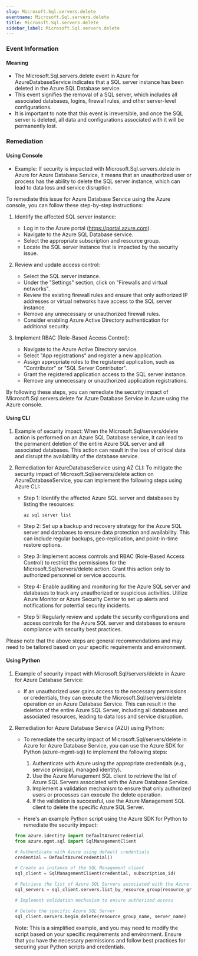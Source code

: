 ```yaml
--- 
slug: Microsoft.Sql.servers.delete
eventname: Microsoft.Sql.servers.delete
title: Microsoft.Sql.servers.delete
sidebar_label: Microsoft.Sql.servers.delete
---
```

                       
### Event Information

#### Meaning

- The Microsoft.Sql.servers.delete event in Azure for AzureDatabaseService indicates that a SQL server instance has been deleted in the Azure SQL Database service.
- This event signifies the removal of a SQL server, which includes all associated databases, logins, firewall rules, and other server-level configurations.
- It is important to note that this event is irreversible, and once the SQL server is deleted, all data and configurations associated with it will be permanently lost.

### Remediation

#### Using Console

- Example: If security is impacted with Microsoft.Sql.servers.delete in Azure for Azure Database Service, it means that an unauthorized user or process has the ability to delete the SQL server instance, which can lead to data loss and service disruption.

To remediate this issue for Azure Database Service using the Azure console, you can follow these step-by-step instructions:

1. Identify the affected SQL server instance: 
   - Log in to the Azure portal (https://portal.azure.com).
   - Navigate to the Azure SQL Database service.
   - Select the appropriate subscription and resource group.
   - Locate the SQL server instance that is impacted by the security issue.

2. Review and update access control:
   - Select the SQL server instance.
   - Under the "Settings" section, click on "Firewalls and virtual networks".
   - Review the existing firewall rules and ensure that only authorized IP addresses or virtual networks have access to the SQL server instance.
   - Remove any unnecessary or unauthorized firewall rules.
   - Consider enabling Azure Active Directory authentication for additional security.

3. Implement RBAC (Role-Based Access Control):
   - Navigate to the Azure Active Directory service.
   - Select "App registrations" and register a new application.
   - Assign appropriate roles to the registered application, such as "Contributor" or "SQL Server Contributor".
   - Grant the registered application access to the SQL server instance.
   - Remove any unnecessary or unauthorized application registrations.

By following these steps, you can remediate the security impact of Microsoft.Sql.servers.delete for Azure Database Service in Azure using the Azure console.

#### Using CLI

1. Example of security impact: When the Microsoft.Sql/servers/delete action is performed on an Azure SQL Database service, it can lead to the permanent deletion of the entire Azure SQL server and all associated databases. This action can result in the loss of critical data and disrupt the availability of the database service.

2. Remediation for AzureDatabaseService using AZ CLI: To mitigate the security impact of Microsoft.Sql/servers/delete action on AzureDatabaseService, you can implement the following steps using Azure CLI:

   - Step 1: Identify the affected Azure SQL server and databases by listing the resources:
     ```
     az sql server list
     ```

   - Step 2: Set up a backup and recovery strategy for the Azure SQL server and databases to ensure data protection and availability. This can include regular backups, geo-replication, and point-in-time restore options.

   - Step 3: Implement access controls and RBAC (Role-Based Access Control) to restrict the permissions for the Microsoft.Sql/servers/delete action. Grant this action only to authorized personnel or service accounts.

   - Step 4: Enable auditing and monitoring for the Azure SQL server and databases to track any unauthorized or suspicious activities. Utilize Azure Monitor or Azure Security Center to set up alerts and notifications for potential security incidents.

   - Step 5: Regularly review and update the security configurations and access controls for the Azure SQL server and databases to ensure compliance with security best practices.

Please note that the above steps are general recommendations and may need to be tailored based on your specific requirements and environment.

#### Using Python

1. Example of security impact with Microsoft.Sql/servers/delete in Azure for Azure Database Service:
   - If an unauthorized user gains access to the necessary permissions or credentials, they can execute the Microsoft.Sql/servers/delete operation on an Azure Database Service. This can result in the deletion of the entire Azure SQL Server, including all databases and associated resources, leading to data loss and service disruption.

2. Remediation for Azure Database Service (AZU) using Python:
   - To remediate the security impact of Microsoft.Sql/servers/delete in Azure for Azure Database Service, you can use the Azure SDK for Python (azure-mgmt-sql) to implement the following steps:
     1. Authenticate with Azure using the appropriate credentials (e.g., service principal, managed identity).
     2. Use the Azure Management SQL client to retrieve the list of Azure SQL Servers associated with the Azure Database Service.
     3. Implement a validation mechanism to ensure that only authorized users or processes can execute the delete operation.
     4. If the validation is successful, use the Azure Management SQL client to delete the specific Azure SQL Server.

   - Here's an example Python script using the Azure SDK for Python to remediate the security impact:

   ```python
   from azure.identity import DefaultAzureCredential
   from azure.mgmt.sql import SqlManagementClient

   # Authenticate with Azure using default credentials
   credential = DefaultAzureCredential()

   # Create an instance of the SQL Management client
   sql_client = SqlManagementClient(credential, subscription_id)

   # Retrieve the list of Azure SQL Servers associated with the Azure Database Service
   sql_servers = sql_client.servers.list_by_resource_group(resource_group_name)

   # Implement validation mechanism to ensure authorized access

   # Delete the specific Azure SQL Server
   sql_client.servers.begin_delete(resource_group_name, server_name)
   ```

   Note: This is a simplified example, and you may need to modify the script based on your specific requirements and environment. Ensure that you have the necessary permissions and follow best practices for securing your Python scripts and credentials.


 